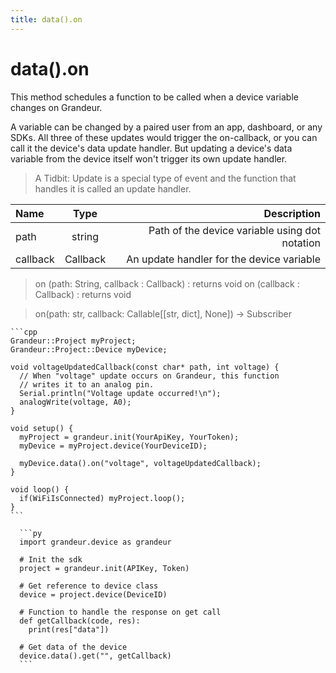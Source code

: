```yaml
---
title: data().on
---
```


# data().on


This method schedules a function to be called when a device variable changes on Grandeur.

A variable can be changed by a paired user from an app, dashboard, or any SDKs. All three of these updates would trigger the on-callback, or you can call it the device's data update handler. But updating a device's data variable from the device itself won't trigger its own update handler.


> A Tidbit: Update is a special type of event and the function that handles it is called an update handler.


| Name       | Type |   Description |
| :------------ | :---------: | ----------: |
| path        |    string    | Path of the device variable using dot notation|
| callback     |    Callback     |  An update handler for the device variable |



<Tabs group="tab-group-test">

  <Item value="arduino" label="Arduino">

   >on (path: String, callback : Callback) : returns void on (callback : Callback) : returns void

  </Item>

  <Item value="py" label="Py">

  >on(path: str, callback: Callable[[str, dict], None]) -> Subscriber
   
  </Item>

</Tabs>


<Tabs group="tab-group-test">

  <Item value="arduino" label="Arduino">

    ```cpp
    Grandeur::Project myProject;
    Grandeur::Project::Device myDevice;

    void voltageUpdatedCallback(const char* path, int voltage) {
      // When "voltage" update occurs on Grandeur, this function
      // writes it to an analog pin.
      Serial.println("Voltage update occurred!\n");
      analogWrite(voltage, A0);
    }

    void setup() {
      myProject = grandeur.init(YourApiKey, YourToken);
      myDevice = myProject.device(YourDeviceID);

      myDevice.data().on("voltage", voltageUpdatedCallback);
    }

    void loop() {
      if(WiFiIsConnected) myProject.loop();
    }
    ```


  </Item>

   <Item value="py" label="Py">

      ```py
      import grandeur.device as grandeur

      # Init the sdk
      project = grandeur.init(APIKey, Token)

      # Get reference to device class
      device = project.device(DeviceID)

      # Function to handle the response on get call
      def getCallback(code, res):
        print(res["data"])

      # Get data of the device
      device.data().get("", getCallback)
      ```
</Item>

</Tabs>





